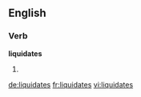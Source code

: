 ==English==

===Verb===
'''liquidates'''
# {{third-person singular of|liquidate}}

[[de:liquidates]]
[[fr:liquidates]]
[[vi:liquidates]]